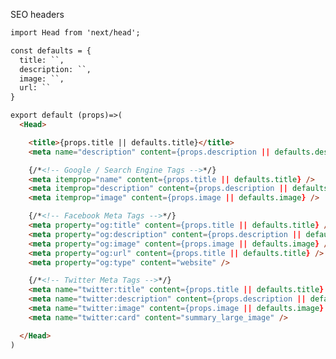 SEO headers

```html
import Head from 'next/head';

const defaults = {
  title: ``,
  description: ``,
  image: ``,
  url: ``
}

export default (props)=>(
  <Head>

    <title>{props.title || defaults.title}</title>
    <meta name="description" content={props.description || defaults.description} />

    {/*<!-- Google / Search Engine Tags -->*/}
    <meta itemprop="name" content={props.title || defaults.title} />
    <meta itemprop="description" content={props.description || defaults.description} />
    <meta itemprop="image" content={props.image || defaults.image} />

    {/*<!-- Facebook Meta Tags -->*/}
    <meta property="og:title" content={props.title || defaults.title} />
    <meta property="og:description" content={props.description || defaults.description} />
    <meta property="og:image" content={props.image || defaults.image} />
    <meta property="og:url" content={props.title || defaults.title} />
    <meta property="og:type" content="website" />

    {/*<!-- Twitter Meta Tags -->*/}
    <meta name="twitter:title" content={props.title || defaults.title} />
    <meta name="twitter:description" content={props.description || defaults.description} />
    <meta name="twitter:image" content={props.image || defaults.image} />
    <meta name="twitter:card" content="summary_large_image" />

  </Head>
)
```

